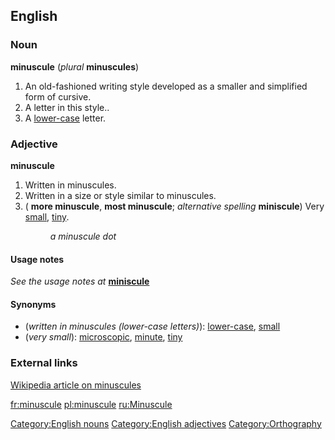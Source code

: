 ==English==
===Noun===
'''minuscule''' (''plural'' '''minuscules''')

#An old-fashioned writing style developed as a smaller and simplified form of cursive.
#A letter in this style..
#A [[lower-case]] letter.


===Adjective===
'''minuscule'''

#Written in minuscules.
#Written in a size or style similar to minuscules.
#({{compar}} '''more minuscule''', {{superl}} '''most minuscule'''; ''alternative spelling'' '''miniscule''') Very [[small]], [[tiny]].
#:''a minuscule dot''

====Usage notes====
''See the usage notes at'' '''[[miniscule]]'''

====Synonyms====
*(''written in minuscules (lower-case letters)''): [[lower-case]], [[small]]
*(''very small''): [[microscopic]], [[minute]], [[tiny]]

===External links===
[[w:minuscule|Wikipedia article on minuscules]]

[[Category:English nouns]]
[[Category:English adjectives]]
[[Category:Orthography]]

[[fr:minuscule]]
[[pl:minuscule]]
[[ru:Minuscule]]